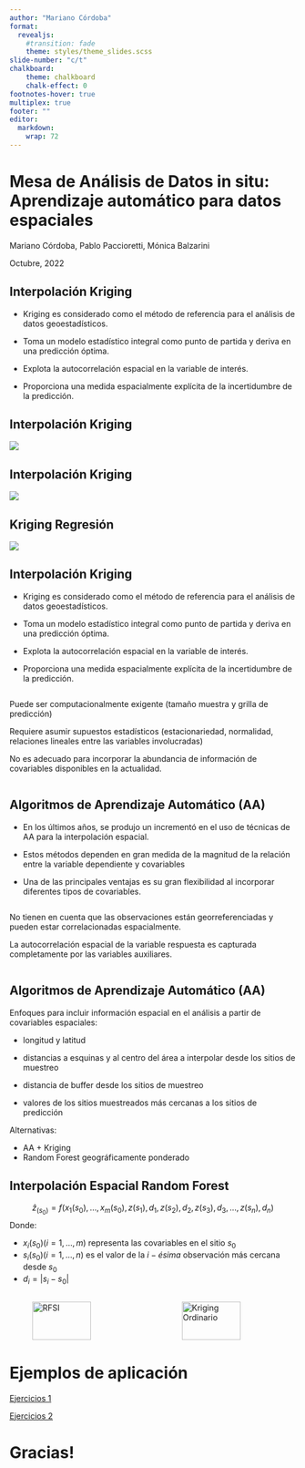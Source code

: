 ```yaml
---
author: "Mariano Córdoba"
format: 
  revealjs:
    #transition: fade
    theme: styles/theme_slides.scss
slide-number: "c/t"
chalkboard:
    theme: chalkboard
    chalk-effect: 0
footnotes-hover: true
multiplex: true
footer: ""
editor: 
  markdown: 
    wrap: 72
---
```


# Mesa de Análisis de Datos in situ: Aprendizaje automático para datos espaciales

Mariano Córdoba, Pablo Paccioretti, Mónica Balzarini

Octubre, 2022


## Interpolación Kriging


-   Kriging es considerado como el método de referencia para el análisis de datos geoestadísticos.

-   Toma un modelo estadístico integral como punto de partida y deriva en una predicción óptima.

-   Explota la autocorrelación espacial en la variable de interés.

-   Proporciona una medida espacialmente explícita de la incertidumbre de la predicción.

    
## Interpolación Kriging

![](img/AA_1_kriging.jpg){fig-align="center"}

## Interpolación Kriging

![](img/AA_2_kriging.jpg){fig-align="center"}

## Kriging Regresión

![](img/AA_4_RK.jpg){fig-align="center"}

## Interpolación Kriging


-   Kriging es considerado como el método de referencia para el análisis de datos geoestadísticos.

-   Toma un modelo estadístico integral como punto de partida y deriva en una predicción óptima.

-   Explota la autocorrelación espacial en la variable de interés.

-   Proporciona una medida espacialmente explícita de la incertidumbre de la predicción.

::: columns
::: {.column width="70%"}

::: {.fragment .fade-in-then-out}

::: {.callout-warning appearance="simple"}

Puede ser computacionalmente exigente (tamaño muestra y grilla de predicción) 
:::

::: {.callout-warning appearance="simple"}

Requiere asumir supuestos estadísticos (estacionariedad, normalidad, relaciones lineales entre las variables involucradas)

:::

::: {.callout-warning appearance="simple"}

No es adecuado para incorporar la abundancia de información de covariables disponibles en la actualidad. 

:::

:::

:::

:::


## Algoritmos de Aprendizaje Automático (AA)

-   En los últimos años, se produjo un incrementó en el uso de técnicas de AA para la interpolación espacial. 

-   Estos métodos dependen en gran medida de la magnitud de la relación entre la variable dependiente y covariables

-   Una de las principales ventajas es su gran flexibilidad al incorporar diferentes tipos de covariables.



::: columns
::: {.column width="70%"}
::: {.fragment .fade-in-then-out}
::: {.callout-note appearance="simple"}
No tienen en cuenta que las observaciones están georreferenciadas y pueden estar correlacionadas espacialmente. 
:::

::: {.callout-caution appearance="simple"}
La autocorrelación espacial de la variable respuesta es capturada completamente por las variables auxiliares.
:::
:::
:::
:::

## Algoritmos de Aprendizaje Automático (AA)
Enfoques para incluir información espacial en el análisis a partir de covariables espaciales:

-   longitud y latitud

-   distancias a esquinas y al centro del área a interpolar desde los sitios de muestreo

-   distancia de buffer desde los sitios de muestreo

::: {.fragment .highlight-red}
-   valores de los sitios muestreados más cercanas a los sitios de predicción
:::

Alternativas:

-   AA + Kriging 
-   Random Forest geográficamente ponderado

## Interpolación Espacial Random Forest 

$$\hat{z}_{(s_0)} = f \big(x_{1} (s_{0}),\dots,x_m(s_0),z(s_1),d_1,z(s_2),d_2,z(s_3),d_3,\dots,z(s_n),d_n \big)$$
Donde:

-   $x_i(s_0) (i = 1,\dots,m)$ representa las covariables en el sitio $s_0$
-   $s_i(s_0) (i = 1,\dots,n)$ es el valor de la $i-ésima$ observación más cercana desde $s_0$
-   $d_i=|s_i-s_0|$


:::: {.columns}

::: {.column width="40%"}



![RFSI](img/AA_5_mapaRFSI.jpg){width=80% height=90%}

:::

::: {.column width="40%"}



![Kriging Ordinario](img/AA_5_mapaKO.jpg){width=80% height=90%}

:::

::::



# Ejemplos de aplicación {background-color="#546e7a"}

[Ejercicios 1](docs/Ej01_AA.html){preview-link="true"}

[Ejercicios 2](docs/Ej02_rinde.html){preview-link="true"}


# Gracias!


